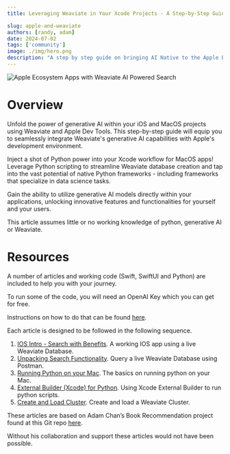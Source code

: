 ```yaml
---
title: Leveraging Weaviate in Your Xcode Projects - A Step-by-Step Guide

slug: apple-and-weaviate
authors: [randy, adam]
date: 2024-07-02
tags: ['community']
image: ./img/hero.png
description: "A step by step guide on bringing AI Native to the Apple Ecosystem with Weaviate."
---
```


![Apple Ecosystem Apps with Weaviate AI Powered Search](./img/hero.png)

# Overview

Unfold the power of generative AI within your iOS and MacOS projects using Weaviate and Apple Dev Tools. This step-by-step guide will equip you to seamlessly integrate Weaviate's generative AI capabilities with Apple's development environment.

Inject a shot of Python power into your Xcode workflow for MacOS apps! Leverage Python scripting to streamline Weaviate database creation and tap into the vast potential of native Python frameworks - including frameworks that specialize in data science tasks.

Gain the ability to utilize generative AI models directly within your applications, unlocking innovative features and functionalities for yourself and your users.

This article assumes little or no working knowledge of python, generative AI or Weaviate.

# Resources

A number of articles and working code (Swift, SwiftUI and Python) are included to help you with your journey.

To run some of the code, you will need an OpenAI Key which you can get for free.

Instructions on how to do that can be found [here](https://www.howtogeek.com/885918/how-to-get-an-openai-api-key/).

Each article is designed to be followed in the following sequence.

1. [IOS Intro - Search with Benefits](/apple-and-weaviate/apple-apps-part-1). A working IOS app using a live Weaviate Database.
1. [Unpacking Search Functionality](/apple-and-weaviate/apple-apps-part-2). Query a live Weaviate Database using Postman.
1. [Running Python on your Mac](/apple-and-weaviate/apple-apps-part-3). The basics on running python on your Mac.
1. [External Builder (Xcode) for Python](/apple-and-weaviate/apple-apps-part-4). Using Xcode External Builder to run python scripts.
1. [Create and Load Cluster](/apple-and-weaviate/apple-apps-part-5). Create and load a Weaviate Cluster.

These articles are based on Adam Chan’s Book Recommendation project found at this Git repo [here](https://github.com/weaviate/BookRecs).



Without his collaboration and support these articles would not have been possible.




<WhatsNext />

